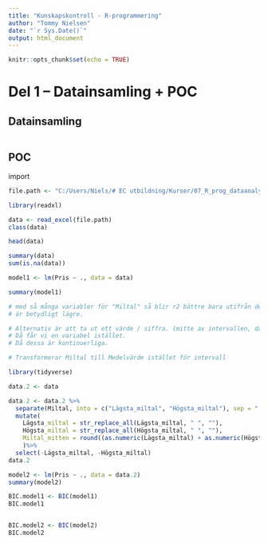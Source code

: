 ```yaml
---
title: "Kunskapskontroll - R-programmering"
author: "Tommy Nielsen"
date: "`r Sys.Date()`"
output: html_document
---
```


```r
knitr::opts_chunk$set(echo = TRUE)
```

# Del 1 – Datainsamling + POC

## Datainsamling




```r


```

## POC

import
```r
file.path <- "C:/Users/Niels/# EC utbildning/Kurser/07_R_prog_dataanalys/Kunskapskontroll/data_collection_POC_tommy_data_in.xlsx"

library(readxl)

data <- read_excel(file.path)
class(data)

head(data)

summary(data)
sum(is.na(data))

```

```r

model1 <- lm(Pris ~ ., data = data)

summary(model1)

# med så många variabler för "Miltal" så blir r2 bättre bara utifrån det. Här ser vi detta då adjusted R2 
# är betydligt lägre.

# Alternativ är att ta ut ett värde / siffra. (mitte av intervallen, då vi kan anta att mitten ger medelvärdet)
# Då får vi en variabel istället.
# Då dessa är kontinuerliga.

```


```r
# Transformerar Miltal till Medelvärde istället för intervall 

library(tidyverse)

data.2 <- data

data.2 <- data.2 %>%
  separate(Miltal, into = c("Lägsta_miltal", "Högsta_miltal"), sep = " - ") %>%
  mutate(
    Lägsta_miltal = str_replace_all(Lägsta_miltal, " ", ""),
    Högsta_miltal = str_replace_all(Högsta_miltal, " ", ""),
    Miltal_mitten = round((as.numeric(Lägsta_miltal) + as.numeric(Högsta_miltal)) / 2)
    )%>%
  select(-Lägsta_miltal, -Högsta_miltal)
data.2

```




```r

model2 <- lm(Pris ~ ., data = data.2)
summary(model2)

```



```r
BIC.model1 <- BIC(model1)
BIC.model1


BIC.model2 <- BIC(model2)
BIC.model2

```




```r

```




```r

```



```r

```



```r

```

